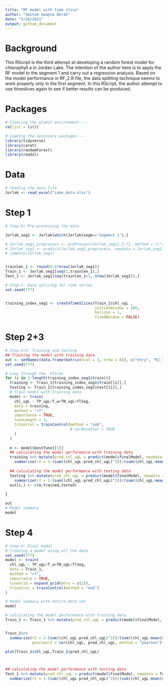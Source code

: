 ```yaml
---
title: "RF model with time slice"
author: "Smitom Swapna Borah"
date: "5/10/2021"
output: github_document
---
```


# Background
This RScript is the third attempt at developing a random forest model for
chlorophyll a in Jordan Lake. The intention of the author here is to apply
the RF model to the segment 1 and carry out a regression analysis. Based on the
model performance in RF_2.R file, the data splitting tachnique seems to
work properly only in the first segment. In this RScript, the author attempt to
use timeslices again to see if better results can be produced.

# Packages
```r
# Clearing the global environment----
rm(list = ls())

# Loading the necessary packages----
library(tidyverse)
library(caret)
library(randomForest)
library(readxl)

```

# Data
```r
# reading the data file
Jorlak <- read_excel("Lake_data.xlsx")

```

# Step 1
```r
# Step-0: Pre-processing the data

Jorlak_seg1 <- Jorlak[which(Jorlak$segm=='Segment 1'),]

# Jorlak_seg1_preprocess <- preProcess(Jorlak_seg1[,3:7], method = c("range"))
# Jorlak_seg1 <- predict(Jorlak_seg1_preprocess, newdata = Jorlak_seg1)
# summary(Jorlak_seg1)


trainlen_1 <- round(0.8*nrow(Jorlak_seg1))
Train_1 <- Jorlak_seg1[seq(1,trainlen_1),]
Test_1 <- Jorlak_seg1[seq(trainlen_1+1, nrow(Jorlak_seg1)),]

# Step-1: Data splicing for time series
set.seed(777)


training_index_seg1 <- createTimeSlices(Train_1$chl_ugL ,
                                        initialWindow = 100,
                                        horizon = 1,
                                        fixedWindow = FALSE)
```


# Step 2+3
```r
# Step-2+3: Training and testing
## Training the model with training data
out <- setNames(data.frame(matrix(ncol = 3, nrow = 0)), c("mtry", "R2_Training", "R2_Testing"))
set.seed(777)

# Loop through the  kfolds
for (i in 1:length(training_index_seg1$train)){
  training <- Train_1[training_index_seg1$train[[i]],]
  testing <- Train_1[training_index_seg1$test[[i]],]
  # Train model with training data
  model <- train(
    chl_ugL ~ TP_ugL+T_w+TN_ugL+flSeg,
    data = training,
    method = "rf",
    importance = TRUE,
    tuneLength = 3,
    trControl = trainControl(method = "oob",
                             # verboseIter = TRUE
    )
  )
  
  m <- model$bestTune[[1]]
  ## calculating the model performance with training data
  training %>% mutate(pred_chl_ugL = predict(model$finalModel, newdata = training))%>%
    summarize(r2 = 1-(sum((chl_ugL-pred_chl_ugL)^2))/(sum((chl_ugL-mean(chl_ugL))^2))) -> trained 
  
  ## calculating the model performance with testing data
  testing %>% mutate(pred_chl_ugL = predict(model$finalModel, newdata = testing))%>%
    summarize(r2 = 1-(sum((chl_ugL-pred_chl_ugL)^2))/(sum((chl_ugL-mean(chl_ugL))^2))) -> tested
  out[i,] <- c(m,trained,tested)
  
}

out
# Model summary
model

```


# Step 4
```r
# Step-4: Final model
# Creating a model using all the data
set.seed(777)
model <- train(
  chl_ugL ~ TP_ugL+T_w+TN_ugL+flSeg,
  data = Train_1,
  method = "rf",
  importance = TRUE,
  tuneGrid = expand.grid(mtry = c(2)),
  trControl = trainControl(method = "oob")
)

# Model summary with entire data set
model

# calculating the model performance with training data
Train_1 <- Train_1 %>% mutate(pred_chl_ugL = predict(model$finalModel, newdata = Train_1))


Train_1%>%
  summarize(r2 = 1-(sum((chl_ugL-pred_chl_ugL)^2))/(sum((chl_ugL-mean(chl_ugL))^2)),
            pearsonr2 = cor(chl_ugL, pred_chl_ugL, method = "pearson")^2)

plot(Train_1$chl_ugL,Train_1$pred_chl_ugL)



## calculating the model performance with testing data
Test_1 %>% mutate(pred_chl_ugL = predict(model$finalModel, newdata = Test_1))%>%
  summarize(r2 = 1-(sum((chl_ugL-pred_chl_ugL)^2))/(sum((chl_ugL-mean(chl_ugL))^2)))

```



